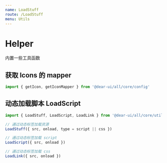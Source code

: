```yaml
---
name: LoadStuff
route: /LoadStuff
menu: Utils
---
```


# Helper

内置一些工具函数

## 获取 Icons 的 mapper

```js
import { getIcon, getIconMapper } from '@dear-ui/all/core/config'
```

## 动态加载脚本 LoadScript

```js
import { LoadStuff, LoadScript, LoadLink } from '@dear-ui/all/core/utils'

// 通过动态标签加载资源
LoadStuff({ src, onload, type = script || css })

// 通过动态标签加载 script
LoadScript({ src, onload })

// 通过动态标签加载 css
LoadLink({ src, onload })
```
